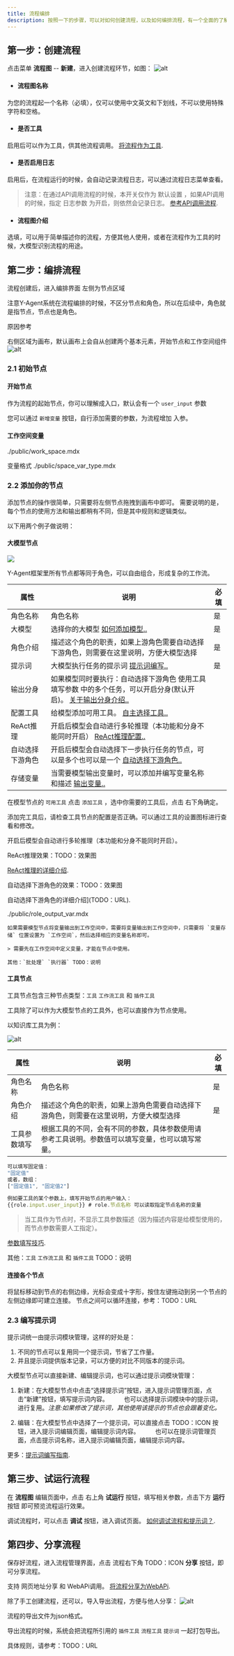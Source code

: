 ```yaml
---
title: 流程编排
description: 按照一下的步骤，可以对如何创建流程，以及如何编排流程，有一个全面的了解。
---
```


## 第一步：创建流程

点击菜单 **流程图** -- **新建**，进入创建流程环节，如图：
![alt](../../imgs/create_flow_dialog.png)

- #### 流程图名称

为您的流程起一个名称（必填），仅可以使用中文英文和下划线，不可以使用特殊字符和空格。
- #### 是否工具

启用后可以作为工具，供其他流程调用。 [将流程作为工具](TODO：URL).

- #### 是否启用日志

启用后，在流程运行的时候，会自动记录流程日志，可以通过流程日志菜单查看。

> 注意：在通过API调用流程的时候，本开关仅作为 默认设置 ，如果API调用的时候，指定 日志参数 为开启，则依然会记录日志。
 [参考API调用流程](TODO：URL).

- #### 流程图介绍

选填，可以用于简单描述你的流程，方便其他人使用，或者在流程作为工具的时候，大模型识别流程的用途。



## 第二步：编排流程

流程创建后，进入编排界面
左侧为节点区域

<Callout> 注意Y-Agent系统在流程编排的时候，不区分节点和角色，所以在后续中，角色就是指节点，节点也是角色。</Callout> 

原因参考

右侧区域为画布，默认画布上会自从创建两个基本元素，开始节点和工作空间组件
![alt](./imgs/work_flow_start_demo.png)

### 2.1 初始节点

#### 开始节点
作为流程的起始节点，你可以理解成入口，默认会有一个 `user_input` 参数

您可以通过 `新增变量` 按钮，自行添加需要的参数，为流程增加 入参。


#### 工作空间变量

<Accordions>
  <Accordion title="工作空间变量的详细说明">

<include>./public/work_space.mdx</include>

变量格式
<include>./public/space_var_type.mdx</include>

  </Accordion>
</Accordions>


### 2.2 添加你的节点
添加节点的操作很简单，只需要将左侧节点拖拽到画布中即可。
需要说明的是，每个节点的使用方法和输出都稍有不同，但是其中规则和逻辑类似。

以下用两个例子做说明：
#### 大模型节点

![](./imgs/big_model_node.png)

<Callout>Y-Agent框架里所有节点都等同于角色，可以自由组合，形成复杂的工作流。</Callout>

<Accordions>
  <Accordion title="节点属性和填写说明">
  
| 属性 | 说明 | 必填 |
| --- | --- | --- |
| 角色名称 | 角色名称 | 是 |
| 大模型 | 选择你的大模型 [如何添加模型..](TODO：url) | 是 |
| 角色介绍 | 描述这个角色的职责，如果上游角色需要自动选择下游角色，则需要在这里说明，方便大模型选择 | 是 |
| 提示词 | 大模型执行任务的提示词 [提示词编写..](./prompt_guide.mdx) | 是 |
| 输出分身 | 如果模型同时要执行：自动选择下游角色 使用工具  填写参数 中的多个任务，可以开启分身(默认开启)。 [关于输出分身介绍..](./wf_nodes/model_node#输出分身)  |   |
| 配置工具 | 给模型添加可用工具。  [自主选择工具..](TODO：url) |   |
| ReAct推理 | 开启后模型会自动进行多轮推理（本功能和分身不能同时开启）  [ReAct推理配置..](./wf_nodes/model_node#react推理) |   |
| 自动选择下游角色 | 开启后模型会自动选择下一步执行任务的节点，可以是多个也可以是一个  [自动选择下游角色..](./wf_nodes/model_node#下游角色) |   |
| 存储变量 | 当需要模型输出变量时，可以添加并编写变量名称和描述  [输出变量..](./wf_nodes/model_node#变量存储) |  |

  </Accordion>
  
  <Accordion title="如何为大模型添加工具？">

在模型节点的 `可用工具` 点击 `添加工具` ，选中你需要的工具后，点击 右下角确定。

添加完工具后，请检查工具节点的配置是否正确。可以通过工具的设置图标进行查看和修改。

  </Accordion>
  
  <Accordion title="如何开启ReAct推理？">

开启后模型会自动进行多轮推理（本功能和分身不能同时开启）。

ReAct推理效果：TODO：效果图

[ReAct推理的详细介绍](TODO：URL).

  </Accordion>
  
  <Accordion title="如何开启自动选择下游角色？">

 
自动选择下游角色的效果：TODO：效果图

自动选择下游角色的详细介绍](TODO：URL).

  </Accordion>
  
  <Accordion title="角色自身如何输出变量？">

<include>./public/role_output_var.mdx</include>

  </Accordion>
  
  <Accordion title="如何输出变量到工作空间？">

    如果需要模型节点将变量输出到工作空间中，需要将变量输出到工作空间中，只需要将 `变量存储` 位置设置为 `工作空间`，然后选择相应的变量名称即可。

    > 需要先在工作空间中定义变量，才能在节点中使用。


  </Accordion>
</Accordions>

    其他：`批处理` `执行器` TODO：说明

#### 工具节点
工具节点包含三种节点类型：`工具` `工作流工具` 和 `插件工具`

工具除了可以作为大模型节点的工具外，也可以直接作为节点使用。

以知识库工具为例：

![alt](./imgs/kb_retriever_tool.png)


<Accordions>
  <Accordion title="工具节点的属性说明">

| 属性 | 说明 | 必填 |
| --- | --- | --- |
| 角色名称 | 角色名称 | 是 |
| 角色介绍 | 描述这个角色的职责，如果上游角色需要自动选择下游角色，则需要在这里说明，方便大模型选择 | 是 |
| 工具参数填写 | 根据工具的不同，会有不同的参数，具体参数使用请参考工具说明。参数值可以填写变量，也可以填写常量。 |   |

  </Accordion>
  
  <Accordion title="如何为工具节点添加参数？">

```js tab="填写固定参数"
可以填写固定值：
"固定值"
或者，数组：
["固定值1", "固定值2"]
```
```js tab="填写变量参数"
例如要工具的某个参数上，填写开始节点的用户输入：
{{role.input.user_input}} # role.节点名称 可以读取指定节点名称的变量
```

> 当工具作为节点时，不显示工具参数描述（因为描述内容是给模型使用的，而节点参数需要人工指定）。

[参数填写技巧](TODO：URL).

  </Accordion>
</Accordions>


其他：`工具` `工作流工具` 和 `插件工具` TODO：说明

#### 连接各个节点

将鼠标移动到节点的右侧边缘，光标会变成十字形，按住左键拖动到另一个节点的左侧边缘即可建立连接。
节点之间可以循环连接，参考：TODO：URL

### 2.3 编写提示词
提示词统一由提示词模块管理，这样的好处是：


1. 不同的节点可以复用同一个提示词，节省了工作量。
2. 并且提示词提供版本记录，可以方便的对比不同版本的提示词。


<Accordions>
  <Accordion title="新建 或者 编辑提示词">

大模型节点可以直接新建、编辑提示词，也可以通过提示词模块管理：

1. 新建：在大模型节点中点击“选择提示词”按钮，进入提示词管理页面，点击“新建”按钮，填写提示词内容。
　　 也可以选择提示词模块中的提示词，进行复用。*注意:如果修改了提示词，其他使用该提示的节点也会跟着变化。*

2.  编辑：在大模型节点中选择了一个提示词，可以直接点击 TODO：ICON 按钮，进入提示词编辑页面，编辑提示词内容。
　　 也可以在提示词管理页面，点击提示词名称，进入提示词编辑页面，编辑提示词内容。

  </Accordion>
</Accordions>

更多：[提示词编写指南](prompt_guide.mdx).

## 第三步、试运行流程

在 **流程图** 编辑页面中，点击 右上角 **试运行** 按钮，填写相关参数，点击下方 **运行** 按钮 即可预览流程运行效果。

调试流程时，可以点击 **调试** 按钮，进入调试页面。  [如何调试流程和提示词？](./debug_flow.mdx).





## 第四步、分享流程

保存好流程，进入流程管理界面，点击 流程右下角 TODO：ICON **分享** 按钮，即可分享流程。

支持 网页地址分享 和 WebAPi调用。 [将流程分享为WebAPi](TODO：URL).


<Accordions>
  <Accordion title="流程的导入导出">

除了手工创建流程，还可以，导入导出流程，方便与他人分享：
![alt](./imgs/work_flow_edit.png)

流程的导出文件为json格式。

导出流程的时候，系统会把流程所引用的 `插件工具` `流程工具` `提示词` 一起打包导出。

具体规则，请参考：TODO：URL

  </Accordion>
</Accordions>

